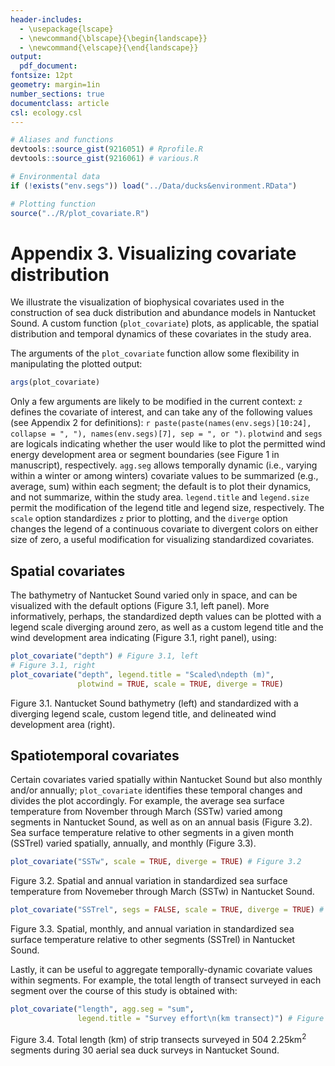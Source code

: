 ```yaml
---
header-includes:
  - \usepackage{lscape}
  - \newcommand{\blscape}{\begin{landscape}}
  - \newcommand{\elscape}{\end{landscape}}
output: 
  pdf_document:
fontsize: 12pt
geometry: margin=1in
number_sections: true
documentclass: article
csl: ecology.csl
---
```

```r
# Aliases and functions
devtools::source_gist(9216051) # Rprofile.R
devtools::source_gist(9216061) # various.R

# Environmental data
if (!exists("env.segs")) load("../Data/ducks&environment.RData")

# Plotting function
source("../R/plot_covariate.R")
```

# Appendix 3. Visualizing covariate distribution

We illustrate the visualization of biophysical covariates used in the construction of sea duck distribution and abundance models in Nantucket Sound.  A custom function (`plot_covariate`) plots, as applicable, the spatial distribution and temporal dynamics of these covariates in the study area.  

The arguments of the `plot_covariate` function allow some flexibility in manipulating the plotted output:
```r
args(plot_covariate)
```

Only a few arguments are likely to be modified in the current context: `z` defines the covariate of interest, and can take any of the following values (see Appendix 2 for definitions): `r paste(paste(names(env.segs)[10:24], collapse = ", "), names(env.segs)[7], sep = ", or ")`.  `plotwind` and `segs` are logicals indicating whether the user would like to plot the permitted wind energy development area or segment boundaries (see Figure 1 in manuscript), respectively.  `agg.seg` allows temporally dynamic (i.e., varying within a winter or among winters) covariate values to be summarized (e.g., average, sum) within each segment; the default is to plot their dynamics, and not summarize, within the study area.  `legend.title` and `legend.size` permit the modification of the legend title and legend size, respectively.  The `scale` option standardizes `z` prior to plotting, and the `diverge` option changes the legend of a continuous covariate to divergent colors on either size of zero, a useful modification for visualizing standardized covariates.

## Spatial covariates

The bathymetry of Nantucket Sound varied only in space, and can be visualized with the default options (Figure 3.1, left panel).  More informatively, perhaps, the standardized depth values can be plotted with a legend scale diverging around zero, as well as a custom legend title and the wind development area indicating (Figure 3.1, right panel), using:
```r
plot_covariate("depth") # Figure 3.1, left
# Figure 3.1, right
plot_covariate("depth", legend.title = "Scaled\ndepth (m)", 
               plotwind = TRUE, scale = TRUE, diverge = TRUE)
```
Figure 3.1.  Nantucket Sound bathymetry (left) and standardized with a diverging legend scale, custom legend title, and delineated wind development area (right).

## Spatiotemporal covariates

Certain covariates varied spatially within Nantucket Sound but also monthly and/or annually; `plot_covariate` identifies these temporal changes and divides the plot accordingly.  For example, the average sea surface temperature from November through March (SSTw) varied among segments in Nantucket Sound, as well as on an annual basis (Figure 3.2).  Sea surface temperature relative to other segments in a given month (SSTrel) varied spatially, annually, and monthly (Figure 3.3).

\newpage
\blscape
```r
plot_covariate("SSTw", scale = TRUE, diverge = TRUE) # Figure 3.2
```
Figure 3.2.  Spatial and annual variation in standardized sea surface temperature from Novemeber through March (SSTw) in Nantucket Sound. 

\newpage
```r
plot_covariate("SSTrel", segs = FALSE, scale = TRUE, diverge = TRUE) # Figure 3.3
```
Figure 3.3.  Spatial, monthly, and annual variation in standardized sea surface temperature relative to other segments (SSTrel) in Nantucket Sound. 
\elscape
\newpage

Lastly, it can be useful to aggregate temporally-dynamic covariate values within segments.  For example, the total length of transect surveyed in each segment over the course of this study is obtained with:
```r
plot_covariate("length", agg.seg = "sum", 
               legend.title = "Survey effort\n(km transect)") # Figure 3.4
```

Figure 3.4.  Total length (km) of strip transects surveyed in 504 2.25km^2^ segments during 30 aerial sea duck surveys in Nantucket Sound.
